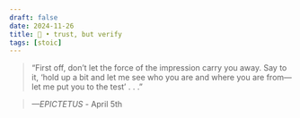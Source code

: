 ```yaml
---
draft: false 
date: 2024-11-26
title: 🗿 • trust, but verify
tags: [stoic]
---
```


>  “First off, don’t let the force of the impression carry you away. Say to it, ‘hold up a bit and let me see who you are and where you are from—let me put you to the test’ . . .”

> *—EPICTETUS* - April 5th